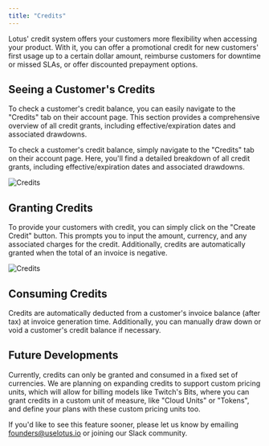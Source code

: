 ```yaml
---
title: "Credits"
---
```


Lotus' credit system offers your customers more flexibility when accessing your product. With it, you can offer a promotional credit for new customers' first usage up to a certain dollar amount, reimburse customers for downtime or missed SLAs, or offer discounted prepayment options.

## Seeing a Customer's Credits

To check a customer's credit balance, you can easily navigate to the "Credits" tab on their account page. This section provides a comprehensive overview of all credit grants, including effective/expiration dates and associated drawdowns.

To check a customer's credit balance, simply navigate to the "Credits" tab on their account page. Here, you'll find a detailed breakdown of all credit grants, including effective/expiration dates and associated drawdowns.

![Credits](/images/plan-management/credits_tab.png)

## Granting Credits

To provide your customers with credit, you can simply click on the "Create Credit" button. This prompts you to input the amount, currency, and any associated charges for the credit. Additionally, credits are automatically granted when the total of an invoice is negative.

![Credits](/images/plan-management/create_credit.png)

## Consuming Credits

Credits are automatically deducted from a customer's invoice balance (after tax) at invoice generation time. Additionally, you can manually draw down or void a customer's credit balance if necessary.

## Future Developments

Currently, credits can only be granted and consumed in a fixed set of currencies. We are planning on expanding credits to support custom pricing units, which will allow for billing models like Twitch's Bits, where you can grant credits in a custom unit of measure, like "Cloud Units" or "Tokens", and define your plans with these custom pricing units too.

If you'd like to see this feature sooner, please let us know by emailing founders@uselotus.io or joining our Slack community.
